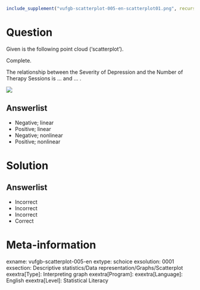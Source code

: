 ```r
include_supplement("vufgb-scatterplot-005-en-scatterplot01.png", recursive = TRUE)
```

Question
========

Given is the following point cloud ('scatterplot').

Complete.

The relationship between the Severity of Depression and the Number of Therapy Sessions is ... and ... .

![](vufgb-scatterplot-005-en-scatterplot01.png)
  
Answerlist
----------
* Negative; linear
* Positive; linear
* Negative; nonlinear
* Positive; nonlinear


Solution
========

Answerlist
----------
* Incorrect
* Incorrect
* Incorrect
* Correct

Meta-information
================
exname: vufgb-scatterplot-005-en
extype: schoice
exsolution: 0001
exsection: Descriptive statistics/Data representation/Graphs/Scatterplot
exextra[Type]: Interpreting graph
exextra[Program]: 
exextra[Language]: English
exextra[Level]: Statistical Literacy
